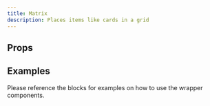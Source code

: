 ```yaml
---
title: Matrix
description: Places items like cards in a grid
---
```



## Props

<Props />

## Examples

Please reference the blocks for examples on how to use the wrapper components.
